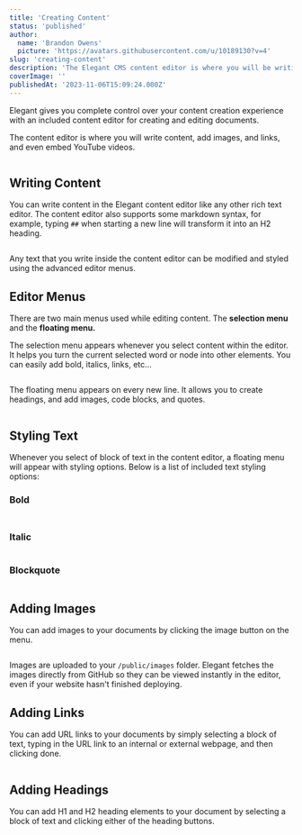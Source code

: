 ```yaml
---
title: 'Creating Content'
status: 'published'
author:
  name: 'Brandon Owens'
  picture: 'https://avatars.githubusercontent.com/u/10189130?v=4'
slug: 'creating-content'
description: 'The Elegant CMS content editor is where you will be writing content, adding images, links, and even embedded YouTube videos. '
coverImage: ''
publishedAt: '2023-11-06T15:09:24.000Z'
---
```


Elegant gives you complete control over your content creation experience with an included content editor for creating and editing documents.

The content editor is where you will write content, add images, and links, and even embed YouTube videos.



<div class="my-8 shadow-xl"><img class="rounded-xl" src="/images/elegant_content_editor-U4MT.gif" alt=""></div>



## Writing Content

You can write content in the Elegant content editor like any other rich text editor. The content editor also supports some markdown syntax, for example, typing `##` when starting a new line will transform it into an H2 heading.



<div class="my-8 shadow-xl"><img class="rounded-xl" src="/images/elegant_content_editor_menus-Q3OD.gif" alt=""></div>



Any text that you write inside the content editor can be modified and styled using the advanced editor menus.

## Editor Menus

There are two main menus used while editing content. The **selection menu** and the **floating menu.**

The selection menu appears whenever you select content within the editor. It helps you turn the current selected word or node into other elements. You can easily add bold, italics, links, etc…



<div class="my-8 shadow-xl"><img class="rounded-xl" src="/images/screenshot-2023-11-06-101600-M0ND.png" alt=""></div>



The floating menu appears on every new line. It allows you to create headings, and add images, code blocks, and quotes.



<div class="my-8 shadow-xl"><img class="rounded-xl" src="/images/screenshot-2023-11-06-101656-MwND.png" alt=""></div>



## Styling Text

Whenever you select of block of text in the content editor, a floating menu will appear with styling options. Below is a list of included text styling options:

### Bold

### <div class="my-8 shadow-xl"><img class="rounded-xl" src="/images/screenshot-2023-11-06-102552-k4MD.png" alt=""></div>



### Italic



<div class="my-8 shadow-xl"><img class="rounded-xl" src="/images/screenshot-2023-11-06-102614-U2OD.png" alt=""></div>



### Blockquote



<div class="my-8 shadow-xl"><img class="rounded-xl" src="/images/screenshot-2023-11-06-102756-AyOD.png" alt=""></div>



## Adding Images

You can add images to your documents by clicking the image button on the menu.



<div class="my-8 shadow-xl"><img class="rounded-xl" src="/images/elegant_content_editor_adding_images_to_your_documents-U1Nz.gif" alt=""></div>



Images are uploaded to your `/public/images` folder. Elegant fetches the images directly from GitHub so they can be viewed instantly in the editor, even if your website hasn't finished deploying.

## Adding Links

You can add URL links to your documents by simply selecting a block of text, typing in the URL link to an internal or external webpage, and then clicking done.



<div class="my-8 shadow-xl"><img class="rounded-xl" src="/images/elegant_content_editor_adding_links-gwMz.gif" alt=""></div>



## Adding Headings

You can add H1 and H2 heading elements to your document by selecting a block of text and clicking either of the heading buttons.



<div class="my-8 shadow-xl"><img class="rounded-xl" src="/images/elegant_content_editor_adding_headings-UzNT.gif" alt=""></div>



